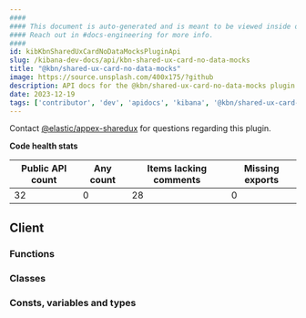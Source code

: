 ```yaml
---
####
#### This document is auto-generated and is meant to be viewed inside our experimental, new docs system.
#### Reach out in #docs-engineering for more info.
####
id: kibKbnSharedUxCardNoDataMocksPluginApi
slug: /kibana-dev-docs/api/kbn-shared-ux-card-no-data-mocks
title: "@kbn/shared-ux-card-no-data-mocks"
image: https://source.unsplash.com/400x175/?github
description: API docs for the @kbn/shared-ux-card-no-data-mocks plugin
date: 2023-12-19
tags: ['contributor', 'dev', 'apidocs', 'kibana', '@kbn/shared-ux-card-no-data-mocks']
---
```




Contact [@elastic/appex-sharedux](https://github.com/orgs/elastic/teams/appex-sharedux) for questions regarding this plugin.

**Code health stats**

| Public API count  | Any count | Items lacking comments | Missing exports |
|-------------------|-----------|------------------------|-----------------|
| 32 | 0 | 28 | 0 |

## Client

### Functions
<DocDefinitionList data={kbnSharedUxCardNoDataMocksObj.client.functions}/>

### Classes
<DocDefinitionList data={kbnSharedUxCardNoDataMocksObj.client.classes}/>

### Consts, variables and types
<DocDefinitionList data={kbnSharedUxCardNoDataMocksObj.client.misc}/>


